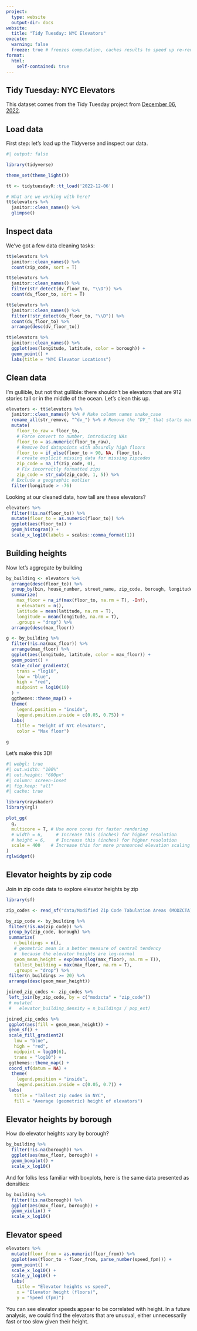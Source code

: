 ```yaml
---
project:
  type: website
  output-dir: docs
website:
  title: "Tidy Tuesday: NYC Elevators"
execute:
  warning: false
  freeze: true # freezes computation, caches results to speed up re-renders
format: 
  html:
    self-contained: true
---
```


## Tidy Tuesday: NYC Elevators

This dataset comes from the Tidy Tuesday project from [December 06, 2022](https://github.com/rfordatascience/tidytuesday/tree/main/data/2022/2022-12-06).

## Load data

First step: let's load up the Tidyverse and inspect our data.

```r
#| output: false

library(tidyverse)

theme_set(theme_light())

tt <- tidytuesdayR::tt_load('2022-12-06')

# What are we working with here?
tt$elevators %>% 
  janitor::clean_names() %>%
  glimpse()
```

## Inspect data

We've got a few data cleaning tasks:

```r
tt$elevators %>%
  janitor::clean_names() %>%
  count(zip_code, sort = T)
```

```r
tt$elevators %>%
  janitor::clean_names() %>%
  filter(str_detect(dv_floor_to, "\\D")) %>%
  count(dv_floor_to, sort = T)
```

```r
tt$elevators %>%
  janitor::clean_names() %>%
  filter(!str_detect(dv_floor_to, "\\D")) %>%
  count(dv_floor_to) %>%
  arrange(desc(dv_floor_to)) 
```

```r
tt$elevators %>%
  janitor::clean_names() %>%
  ggplot(aes(longitude, latitude, color = borough)) + 
  geom_point() + 
  labs(title = "NYC Elevator Locations")
```

## Clean data

I'm gullible, but not that gullible: there shouldn't be elevators that are 912 stories tall or in the middle of the ocean. Let's clean this up.

```r
elevators <- tt$elevators %>%
  janitor::clean_names() %>% # Make column names snake_case
  rename_all(str_remove, "^dv_") %>% # Remove the "DV_" that starts many column names
  mutate(
    floor_to_raw = floor_to,
    # Force convert to number, introducing NAs
    floor_to = as.numeric(floor_to_raw), 
    # Remove bad datapoints with absurdly high floors
    floor_to = if_else(floor_to > 90, NA, floor_to), 
    # create explicit missing data for missing zipcodes
    zip_code = na_if(zip_code, 0), 
    # Fix incorrectly formatted zips
    zip_code = str_sub(zip_code, 1, 5)) %>% 
  # Exclude a geographic outlier
  filter(longitude > -76) 
```

Looking at our cleaned data, how tall are these elevators?

```r
elevators %>%
  filter(!is.na(floor_to)) %>%
  mutate(floor_to = as.numeric(floor_to)) %>%
  ggplot(aes(floor_to)) + 
  geom_histogram() +
  scale_x_log10(labels = scales::comma_format(1))
```

## Building heights

Now let's aggregate by building

```r
by_building <- elevators %>%
  arrange(desc(floor_to)) %>%
  group_by(bin, house_number, street_name, zip_code, borough, longitude, latitude) %>%
  summarize(
    max_floor = na_if(max(floor_to, na.rm = T), -Inf),
    n_elevators = n(),
    latitude = mean(latitude, na.rm = T),
    longitude = mean(longitude, na.rm = T),
    .groups = "drop") %>%
  arrange(desc(max_floor)) 

g <- by_building %>%
  filter(!is.na(max_floor)) %>%
  arrange(max_floor) %>%
  ggplot(aes(longitude, latitude, color = max_floor)) +
  geom_point() +
  scale_color_gradient2(
    trans = "log10",
    low = "blue",
    high = "red",
    midpoint = log10(10)
  ) + 
  ggthemes::theme_map() + 
  theme(
    legend.position = "inside",
    legend.position.inside = c(0.05, 0.75)) +
  labs(
    title = "Height of NYC elevators",
    color = "Max floor")

g

```

Let's make this 3D!

```r
#| webgl: true
#| out.width: "100%"
#| out.height: "600px"
#| column: screen-inset
#| fig.keep: "all"
#| cache: true

library(rayshader)
library(rgl)

plot_gg(
  g, 
  multicore = T, # Use more cores for faster rendering
  # width = 6,     # Increase this (inches) for higher resolution
  # height = 6,    # Increase this (inches) for higher resolution
  scale = 400    # Increase this for more pronounced elevation scaling
)
rglwidget()
```

## Elevator heights by zip code

Join in zip code data to explore elevator heights by zip

```r
library(sf)

zip_codes <- read_sf("data/Modified Zip Code Tabulation Areas (MODZCTA)_20250310")

by_zip_code <- by_building %>%
 filter(!is.na(zip_code)) %>%
 group_by(zip_code, borough) %>%
 summarize(
   n_buildings = n(),
   # geometric mean is a better measure of central tendency 
   #  because the elevator heights are log-normal
   geom_mean_height = exp(mean(log(max_floor), na.rm = T)),
   tallest_building = max(max_floor, na.rm = T),
   .groups = "drop") %>%
 filter(n_buildings >= 20) %>%
 arrange(desc(geom_mean_height))

joined_zip_codes <- zip_codes %>%
 left_join(by_zip_code, by = c("modzcta" = "zip_code"))
 # mutate(
 #   elevator_building_density = n_buildings / pop_est)

joined_zip_codes %>%
 ggplot(aes(fill = geom_mean_height)) +
 geom_sf() +
 scale_fill_gradient2(
   low = "blue",
   high = "red",
   midpoint = log10(6),
   trans = "log10") +
 ggthemes::theme_map() +
 coord_sf(datum = NA) +
  theme(
    legend.position = "inside",
    legend.position.inside = c(0.05, 0.7)) +
 labs(
   title = "Tallest zip codes in NYC",
   fill = "Average (geometric) height of elevators") 

```

## Elevator heights by borough

How do elevator heights vary by borough?

```r
by_building %>%
  filter(!is.na(borough)) %>%
  ggplot(aes(max_floor, borough)) +
  geom_boxplot() + 
  scale_x_log10()
```

And for folks less familiar with boxplots, here is the same data presented as densities:

```r
by_building %>%
  filter(!is.na(borough)) %>%
  ggplot(aes(max_floor, borough)) +
  geom_violin() + 
  scale_x_log10()
```

## Elevator speed

```r
elevators %>%
  mutate(floor_from = as.numeric(floor_from)) %>%
  ggplot(aes(floor_to - floor_from, parse_number(speed_fpm))) +
  geom_point() +
  scale_x_log10() +
  scale_y_log10() +
  labs(
    title = "Elevator heights vs speed",
    x = "Elevator height (floors)",
    y = "Speed (fpm)")
```

You can see elevator speeds appear to be correlated with height. In a future analysis, we could find the elevators that are unusual, either unnecessarily fast or too slow given their height.
